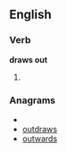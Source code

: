 ==English==

===Verb===
'''draws out'''

# {{third-person singular of|draw out}}

===Anagrams===
* {{alphagram|adorstuw}}
* [[outdraws#English|outdraws]]
* [[outwards#English|outwards]]